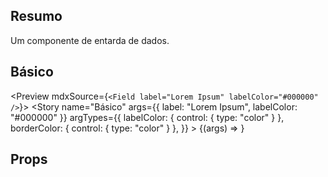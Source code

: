 <!-- #region Imports -->



<!-- #endregion -->

<Meta title="Components/Field" id="field" component={Field} />

## Resumo

Um componente de entarda de dados.

## Básico

<Preview mdxSource={`<Field label="Lorem Ipsum" labelColor="#000000" />`}>
    <Story
        name="Básico"
        args={{ label: "Lorem Ipsum", labelColor: "#000000" }}
        argTypes={{
            labelColor: { control: { type: "color" } },
            borderColor: { control: { type: "color" } },
        }}
    >
        {(args) => <Field />}
    </Story>
</Preview>

## Props

<Props of={Field} />

